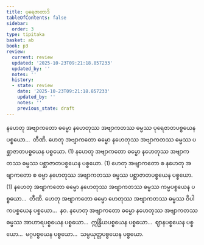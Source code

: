 ```yaml
---
title: ပုရေဇာတာဒိ
tableOfContents: false
sidebar:
  order: 3
type: tipitaka
basket: ab
book: p3
review:
  current: review
  updated: '2025-10-23T09:21:18.857233'
  updated_by: ''
  notes: ''
  history:
  - state: review
    date: '2025-10-23T09:21:18.857233'
    updated_by: ''
    notes: ''
    previous_state: draft
---
```



<ReviewStatus review={frontmatter.review} showDetails={true} />

<HypothesisAnnotation frontmatter={frontmatter} />

<DynamicBreadcrumb />

<Division number="57" book="p3" e="ch" v="39" p="206">

<Paragraph number="96" book="p3">
နဟေတု အဗျာကတော ဓမ္မော နဟေတုဿ အဗျာကတဿ ဓမ္မဿ ပုရေဇာတပစ္စယေန ပစ္စယော…  တီဏိ.
</Paragraph>

</Division>
<Division number="58" book="p3" e="ch" v="39" p="206">

<Paragraph number="97" book="p3">
ဟေတု အဗျာကတော ဓမ္မော နဟေတုဿ အဗျာကတဿ ဓမ္မဿ ပစ္ဆာဇာတပစ္စယေန ပစ္စယော. (1)
</Paragraph>

<Paragraph number="98" book="p3">
နဟေတု အဗျာကတော ဓမ္မော နဟေတုဿ အဗျာကတဿ ဓမ္မဿ ပစ္ဆာဇာတပစ္စယေန ပစ္စယော. (1)
</Paragraph>

<Paragraph number="99" book="p3">
ဟေတု အဗျာကတော စ နဟေတု အဗျာကတော စ ဓမ္မာ နဟေတုဿ အဗျာကတဿ ဓမ္မဿ ပစ္ဆာဇာတပစ္စယေန ပစ္စယော. (1)
</Paragraph>

</Division>
<Division number="59" book="p3" e="ch" v="39" p="206">

<Paragraph number="100" book="p3">
နဟေတု အဗျာကတော ဓမ္မော နဟေတုဿ အဗျာကတဿ ဓမ္မဿ ကမ္မပစ္စယေန ပစ္စယော…  တီဏိ.
</Paragraph>

</Division>
<Division number="60" book="p3" e="ch" v="39" p="206">

<Paragraph number="101" book="p3">
ဟေတု အဗျာကတော ဓမ္မော ဟေတုဿ အဗျာကတဿ ဓမ္မဿ ဝိပါကပစ္စယေန ပစ္စယော…  နဝ.
</Paragraph>

</Division>
<Division number="61" book="p3" e="ch" v="39" p="206">

<Paragraph number="102" book="p3">
နဟေတု အဗျာကတော ဓမ္မော နဟေတုဿ အဗျာကတဿ ဓမ္မဿ အာဟာရပစ္စယေန ပစ္စယော…  ဣန္ဒြိယပစ္စယေန ပစ္စယော…  ဈာနပစ္စယေန ပစ္စယော…  မဂ္ဂပစ္စယေန ပစ္စယော…  သမ္ပယုတ္တပစ္စယေန ပစ္စယော.
</Paragraph>
</Division>